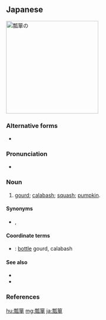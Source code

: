 ==Japanese==
[[File:Courge encore verte.jpg|thumb|250px|瓢箪[[の]]{{l|ja|実}}]]
{{ja-kanjitab|瓢|箪}}
{{slim-wikipedia|lang=ja}}

===Alternative forms===
* {{ja-l|瓢簞}}

===Pronunciation===
* {{ja-pron|ひょうたん|acc=3|acc_ref=DJR}}

===Noun===
{{ja-noun|ひょうたん|ヒョウタン}}

# [[gourd]]; [[calabash]]; [[squash]]; [[pumpkin]].

====Synonyms====
* {{ja-r|ひさご}}, {{ja-r|ふくべ}}

====Coordinate terms====
* {{ja-r|葫蘆|ころ}}: [[bottle]] gourd, calabash

====See also====
* {{pedialite|lang=ja}}
* {{pedialite|Pumpkin}}

===References===
<references />

[[hu:瓢箪]]
[[mg:瓢箪]]
[[ja:瓢箪]]